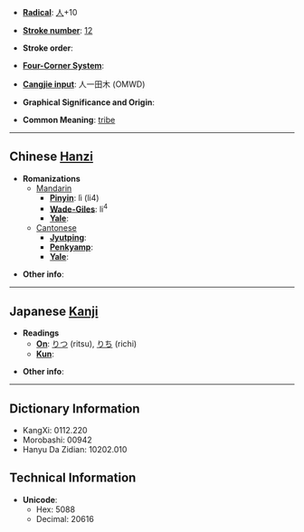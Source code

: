 * '''[[Wiktionary:Chinese radical index| Radical]]''': [[Wiktionary:Chinese radical index 人|人]]+10

* '''[[Wiktionary:Chinese total strokes index|Stroke number]]''': [[Wiktionary:Chinese total strokes index 12|12]]

* '''Stroke order''': 

* '''[[Wiktionary:Chinese four corner index|Four-Corner System]]''': 

* '''[[Wiktionary:Chinese Cangjie index|Cangjie input]]''': 人一田木 (OMWD)

* '''Graphical Significance and Origin''': 

* '''Common Meaning''': [[tribe]]

----

== Chinese [[Hanzi]] ==

* '''Romanizations'''
** [[Mandarin]]
*** '''[[Pinyin]]''': lì (li4)
*** '''[[Wade-Giles]]''': li<sup>4</sup>
*** '''[[Yale]]''': 
**[[Cantonese]]
***'''[[Jyutping]]''':
***'''[[Penkyamp]]''': 
***'''[[Yale]]''': 

* '''Other info''': 

----

== Japanese [[Kanji]] ==

* '''Readings'''
** '''[[On]]''': [[りつ]] (ritsu), [[りち]] (richi)
** '''[[Kun]]''': 

* '''Other info''':  

----

== Dictionary Information ==

* KangXi: 0112.220
* Morobashi: 00942
* Hanyu Da Zidian: 10202.010

== Technical Information ==

* '''Unicode''':
** Hex: 5088
** Decimal: 20616